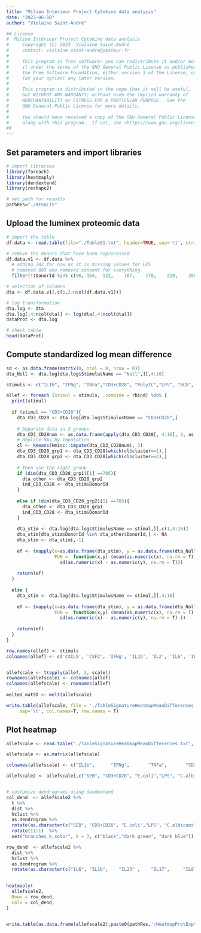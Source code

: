 ```yaml
---
title: "Milieu Intérieur Project Cytokine data analysis"
date: "2023-06-10"
author: "Violaine Saint-André"

## License
#  Milieu Intérieur Project Cytokine data analysis
#     Copyright (C) 2023  Violaine Saint-André
#     contact: violaine.saint-andre@pasteur.fr
# 
#     This program is free software: you can redistribute it and/or modify
#     it under the terms of the GNU General Public License as published by
#     the Free Software Foundation, either version 3 of the License, or
#     (at your option) any later version.
# 
#     This program is distributed in the hope that it will be useful,
#     but WITHOUT ANY WARRANTY; without even the implied warranty of
#     MERCHANTABILITY or FITNESS FOR A PARTICULAR PURPOSE.  See the
#     GNU General Public License for more details.
# 
#     You should have received a copy of the GNU General Public License
#     along with this program.  If not, see <https://www.gnu.org/licenses/>.
##
---
```


## Set parameters and import libraries
```r

# import libraries
library(foreach)
library(heatmaply)
library(dendextend)
library(reshape2)

# set path for results
pathRes="./RESULTS"

```

## Upload the luminex proteomic data
```r

# import the table
df.data <- read.table(file="./TableS1.txt", header=TRUE, sep='\t', stringsAsFactors = FALSE)

# remove the donors that have been reprocessed
df.data.v1 <- df.data %>% 
  # adding 302 for now as it is missing values for LPS 
  # removed 883 who removed consent for everything
  filter(!(DonorId %in% c(96, 104,	122,	167,	178,	219,	268,	279,	303,	308,	534,	701, 302, 883))) 

# selection of columns
dta <- df.data.v1[,c(1,2:ncol(df.data.v1))]

# log transformation
dta.log <- dta
dta.log[,4:ncol(dta)] <- log(dta[,4:ncol(dta)])
dataProt <- dta.log

# check table
head(dataProt)


```


## Compute standardized log mean difference
```r

sd <- as.data.frame(matrix(0, ncol = 0, nrow = 0))
dta_Null <- dta.log[dta.log$StimulusName == "Null",][,4:16]

stimuls <- c("IL1b", "IFNg", "TNFa","CD3+CD28", "PolyIC","LPS", "BCG", "C.albicans", "E.coli","Influenza", "SEB")

allef <- foreach (stimul = stimuls, .combine = rbind) %do% {
  print(stimul)
  
  if (stimul == "CD3+CD28"){
    dta_CD3_CD28 <- dta.log[dta.log$StimulusName == "CD3+CD28",]
    
    # Separate data in 2 groups
    dta_CD3_CD28num <- as.data.frame(apply(dta_CD3_CD28[, 4:16], 2, as.numeric), na.rm = T)
    # Replace NAs by imputation
    cl <- kmeans(Hmisc::impute(dta_CD3_CD28num), 2)
    dta_CD3_CD28_grp1 <- dta_CD3_CD28[which(cl$cluster==1),]
    dta_CD3_CD28_grp2 <- dta_CD3_CD28[which(cl$cluster==2),]
    
    # Then use the right group 
    if (dim(dta_CD3_CD28_grp1)[1] ==705){
      dta_other <- dta_CD3_CD28_grp2
      ind_CD3_CD28 <- dta_stim$DonorId
    }
    
    else if (dim(dta_CD3_CD28_grp2)[1] ==705){
      dta_other <- dta_CD3_CD28_grp1
      ind_CD3_CD28 <- dta_stim$DonorId
    }
    
    dta_stim <- dta.log[dta.log$StimulusName == stimul,][,c(1,4:16)]
    dta_stim[dta_stim$DonorId %in% dta_other$DonorId,] <- NA
    dta_stim <- dta_stim[,-1]
    
    ef <- (mapply(x=as.data.frame(dta_stim), y = as.data.frame(dta_Null),
                  FUN =  function(x,y) (mean(as.numeric(x), na.rm = T) - mean(as.numeric(y), na.rm = T))/
                    sd(as.numeric(x) - as.numeric(y), na.rm = T)))
    
    return(ef)
  }
  
  else {
    dta_stim <- dta.log[dta.log$StimulusName == stimul,][,4:16]
  
    ef <- (mapply(x=as.data.frame(dta_stim), y = as.data.frame(dta_Null),
                  FUN =  function(x,y) (mean(as.numeric(x), na.rm = T) - mean(as.numeric(y), na.rm = T))/
                    sd(as.numeric(x) - as.numeric(y), na.rm = T) ))
    
    return(ef)
  }
}

row.names(allef) <- stimuls
colnames(allef) <- c('CXCL5', 'CSF2', 'IFNg', 'IL1b', 'IL2', 'IL6', 'IL8',  'IL10', 'IL12p70', 'IL13',  'IL17',  'IL23', 'TNFa')


allefscale <- t(apply(allef, 2, scale))
rownames(allefscale) <- colnames(allef)
colnames(allefscale) <- rownames(allef)
  
melted_matSD <- melt(allefscale)

write.table(allefscale, file = './TableSignatureHeatmapMeanDifferences.txt', 
     sep='\t', col.names=T, row.names = T)

```

## Plot heatmap
```r

allefscale <- read.table('./TableSignatureHeatmapMeanDifferences.txt', sep='\t', header=T, row.names = 1)

allefscale <- as.matrix(allefscale)

colnames(allefscale) <- c("IL1b",      "IFNg",       "TNFa",       "CD3+CD28",   "PolyIC"  ,   "LPS"  ,      "BCG"    ,    "C.albicans" ,"E.coli"   ,  "Influenza" , "SEB") 

allefscale2 <- allefscale[,c("SEB", "CD3+CD28", "E.coli","LPS", "C.albicans", "BCG", "PolyIC","Influenza","IFNg","TNFa","IL1b")]


# customize dendrograms using dendextend
col_dend  <- allefscale2 %>% 
  t %>% 
  dist %>% 
  hclust %>% 
  as.dendrogram %>%
  rotate(as.character(c("SEB", "CD3+CD28", "E.coli","LPS", "C.albicans", "BCG", "PolyIC","Influenza","IFNg","TNFa","IL1b"))) %>%
  rotate(11:1)  %>%
  set("branches_k_color", k = 3, c("black","dark green", "dark blue")) 

row_dend  <- allefscale2 %>% 
  dist %>% 
  hclust %>% 
  as.dendrogram %>%
  rotate(as.character(c("IL6", "IL1b",    "IL23" ,    "IL17",     "IL8",   "CXCL5","TNFa",  "IL10",  "IL13",   "CSF2","IL2", "IFNg", "IL12p70" )))

  
heatmaply(
  allefscale2,
  Rowv = row_dend,
  Colv = col_dend, 
)


write.table(as.data.frame(allefscale2),paste0(pathRes,'/HeatmapProtExpValues_', Sys.Date(),'.txt'), quote=F, row.names = F, sep="\t")


```
